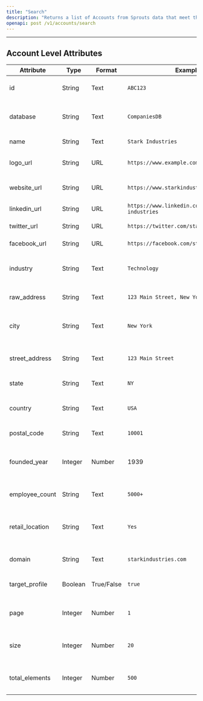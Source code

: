 ```yaml
---
title: "Search"
description: "Returns a list of Accounts from Sprouts data that meet the specified search criteria"
openapi: post /v1/accounts/search
---
```

---
## Account Level Attributes

| Attribute        | Type       | Format         | Example                         | Description                              |
|------------------|------------|----------------|---------------------------------|------------------------------------------|
| id               | String     | Text           | `ABC123`                        | Unique identifier for the record         |
| database         | String     | Text           | `CompaniesDB`                   | Database storing company information     |
| name             | String     | Text           | `Stark Industries`               | Name of the company                      |
| logo_url          | String     | URL            | `https://www.example.com/logo`  | URL of the company's logo                |
| website_url       | String     | URL            | `https://www.starkindustries.com`| Website URL of the company               |
| linkedin_url      | String     | URL            | `https://www.linkedin.com/company/stark-industries`| LinkedIn profile URL       |
| twitter_url       | String     | URL            | `https://twitter.com/stark_industries`| Twitter profile URL              |
| facebook_url      | String     | URL            | `https://facebook.com/starkindustries`| Facebook profile URL          |
| industry         | String     | Text           | `Technology`                    | Industry or sector of the company       |
| raw_address       | String     | Text           | `123 Main Street, New York, USA` | Full address of the company             |
| city             | String     | Text           | `New York`                      | City where the company is located       |
| street_address    | String     | Text           | `123 Main Street`               | Street address of the company           |
| state            | String     | Text           | `NY`                            | State or region                          |
| country          | String     | Text           | `USA`                           | Country where the company is situated   |
| postal_code       | String     | Text           | `10001`                         | Postal code or ZIP code                  |
| founded_year      | Integer    | Number         | 1939                            | Year when the company was founded       |
| employee_count    | String     | Text           | `5000+`                         | Approximate count of employees           |
| retail_location   | String     | Text           | `Yes`                           | Indicates if the company has retail locations|
| domain           | String     | Text           | `starkindustries.com`           | Company's domain name                    |
| target_profile    | Boolean    | True/False     | `true`                            | Indicates if this profile is a target    |
| page             | Integer    | Number         | `1`                               | Current page number in pagination        |
| size             | Integer    | Number         | `20`                              | Number of records displayed per page     |
| total_elements    | Integer    | Number         | `500`                             | Total number of company records          |
